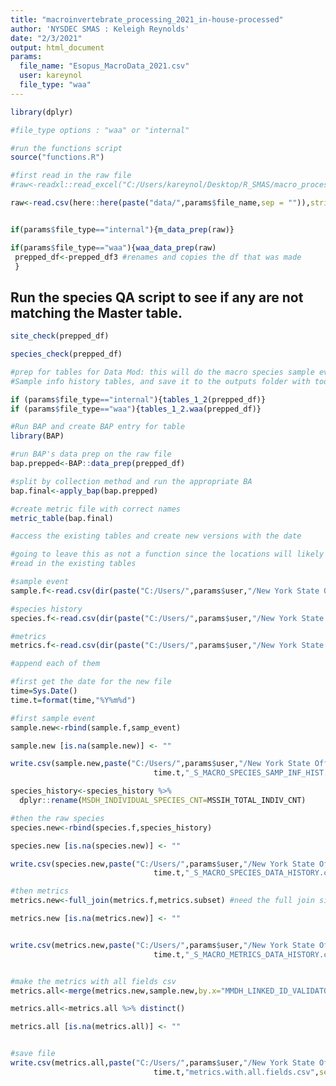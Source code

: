 ```yaml
---
title: "macroinvertebrate_processing_2021_in-house-processed"
author: 'NYSDEC SMAS : Keleigh Reynolds'
date: "2/3/2021"
output: html_document
params:
  file_name: "Esopus_MacroData_2021.csv"
  user: kareynol
  file_type: "waa"
---
```


```r
library(dplyr)

#file_type options : "waa" or "internal"

#run the functions script
source("functions.R")

```

```r
#first read in the raw file
#raw<-readxl::read_excel("C:/Users/kareynol/Desktop/R_SMAS/macro_processing_in_house/data/SampData_2018.xlsx")

raw<-read.csv(here::here(paste("data/",params$file_name,sep = "")),stringsAsFactors = FALSE)


if(params$file_type=="internal"){m_data_prep(raw)}

if(params$file_type=="waa"){waa_data_prep(raw)
 prepped_df<-prepped_df3 #renames and copies the df that was made 
 }


```

## Run the species QA script to see if any are not matching the Master table.

```r
site_check(prepped_df)

species_check(prepped_df)
```

```r
#prep for tables for Data Mod: this will do the macro species sample event table and the 
#Sample info history tables, and save it to the outputs folder with today's date.

if (params$file_type=="internal"){tables_1_2(prepped_df)}
if (params$file_type=="waa"){tables_1_2.waa(prepped_df)}

```

```r
#Run BAP and create BAP entry for table
library(BAP)

#run BAP's data prep on the raw file
bap.prepped<-BAP::data_prep(prepped_df)

#split by collection method and run the appropriate BA
bap.final<-apply_bap(bap.prepped)

#create metric file with correct names
metric_table(bap.final)

```

```r
#access the existing tables and create new versions with the date

#going to leave this as not a function since the locations will likely change.
#read in the existing tables

#sample event
sample.f<-read.csv(dir(paste("C:/Users/",params$user,"/New York State Office of Information Technology Services/SMAS - Streams Data Modernization/Cleaned Files/Final_Macro_ITS/",sep=""),full.names = T, pattern="*S_MACRO_SPECIES_SAMP_INF_HIST.csv"),stringsAsFactors = FALSE)

#species history
species.f<-read.csv(dir(paste("C:/Users/",params$user,"/New York State Office of Information Technology Services/SMAS - Streams Data Modernization/Cleaned Files/Final_Macro_ITS/",sep=""),full.names = T, pattern="*S_MACRO_SPECIES_DATA_HISTORY.csv"),stringsAsFactors = FALSE)

#metrics
metrics.f<-read.csv(dir(paste("C:/Users/",params$user,"/New York State Office of Information Technology Services/SMAS - Streams Data Modernization/Cleaned Files/Final_Macro_ITS/",sep=""),full.names = T, pattern="*S_MACRO_METRICS_DATA_HISTORY.csv"),stringsAsFactors = FALSE)

#append each of them

#first get the date for the new file
time=Sys.Date()
time.t=format(time,"%Y%m%d")

#first sample event
sample.new<-rbind(sample.f,samp_event)

sample.new [is.na(sample.new)] <- ""

write.csv(sample.new,paste("C:/Users/",params$user,"/New York State Office of Information Technology Services/SMAS - Streams Data Modernization/Cleaned Files/Final_Macro_ITS/",
                                time.t,"_S_MACRO_SPECIES_SAMP_INF_HIST.csv",sep = ""),row.names = FALSE)

species_history<-species_history %>% 
  dplyr::rename(MSDH_INDIVIDUAL_SPECIES_CNT=MSSIH_TOTAL_INDIV_CNT)

#then the raw species
species.new<-rbind(species.f,species_history)

species.new [is.na(species.new)] <- ""

write.csv(species.new,paste("C:/Users/",params$user,"/New York State Office of Information Technology Services/SMAS - Streams Data Modernization/Cleaned Files/Final_Macro_ITS/",
                                time.t,"_S_MACRO_SPECIES_DATA_HISTORY.csv",sep = ""),row.names = FALSE)

#then metrics
metrics.new<-full_join(metrics.f,metrics.subset) #need the full join since the metrics won't always have the same columms

metrics.new [is.na(metrics.new)] <- ""


write.csv(metrics.new,paste("C:/Users/",params$user,"/New York State Office of Information Technology Services/SMAS - Streams Data Modernization/Cleaned Files/Final_Macro_ITS/",
                                time.t,"_S_MACRO_METRICS_DATA_HISTORY.csv",sep = ""),row.names = FALSE)



```

```r
#make the metrics with all fields csv
metrics.all<-merge(metrics.new,sample.new,by.x="MMDH_LINKED_ID_VALIDATOR",by.y="MSSIH_LINKED_ID_VALIDATOR",all.x = TRUE)

metrics.all<-metrics.all %>% distinct()

metrics.all [is.na(metrics.all)] <- ""


#save file
write.csv(metrics.all,paste("C:/Users/",params$user,"/New York State Office of Information Technology Services/SMAS - Streams Data Modernization/Cleaned Files/Final_Macro_ITS/",
                                time.t,"metrics.with.all.fields.csv",sep = ""),row.names = FALSE)


```




